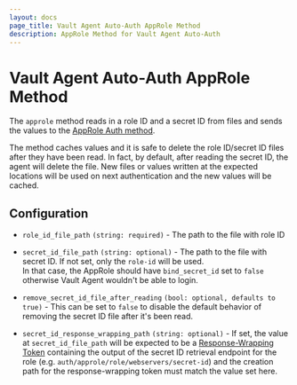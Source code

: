 ```yaml
---
layout: docs
page_title: Vault Agent Auto-Auth AppRole Method
description: AppRole Method for Vault Agent Auto-Auth
---
```


# Vault Agent Auto-Auth AppRole Method

The `approle` method reads in a role ID and a secret ID from files and sends
the values to the [AppRole Auth
method](/docs/auth/approle).

The method caches values and it is safe to delete the role ID/secret ID files
after they have been read. In fact, by default, after reading the secret ID,
the agent will delete the file. New files or values written at the expected
locations will be used on next authentication and the new values will be
cached.

## Configuration

- `role_id_file_path` `(string: required)` - The path to the file with role ID

- `secret_id_file_path` `(string: optional)` - The path to the file with secret
  ID.
  If not set, only the `role-id` will be used. \
  In that case, the AppRole should have `bind_secret_id` set to `false` otherwise Vault Agent wouldn't be able to login.

- `remove_secret_id_file_after_reading` `(bool: optional, defaults to true)` -
  This can be set to `false` to disable the default behavior of removing the
  secret ID file after it's been read.

- `secret_id_response_wrapping_path` `(string: optional)` - If set, the value
  at `secret_id_file_path` will be expected to be a [Response-Wrapping
  Token](/docs/concepts/response-wrapping)
  containing the output of the secret ID retrieval endpoint for the role (e.g.
  `auth/approle/role/webservers/secret-id`) and the creation path for the
  response-wrapping token must match the value set here.
